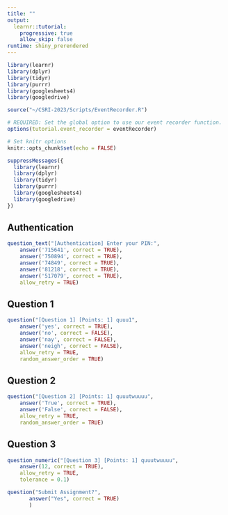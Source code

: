 ```yaml
---
title: ""
output: 
  learnr::tutorial:
    progressive: true
    allow_skip: false
runtime: shiny_prerendered
---
```


```r
library(learnr)
library(dplyr)
library(tidyr)
library(purrr)
library(googlesheets4)
library(googledrive)

source("~/CSRI-2023/Scripts/EventRecorder.R")

# REQUIRED: Set the global option to use our event recorder function.
options(tutorial.event_recorder = eventRecorder)

# Set knitr options
knitr::opts_chunk$set(echo = FALSE)

suppressMessages({
  library(learnr)
  library(dplyr)
  library(tidyr)
  library(purrr)
  library(googlesheets4)
  library(googledrive)
})

``` 

## Authentication

```r
question_text("[Authentication] Enter your PIN:",
    answer('715641', correct = TRUE),
    answer('750894', correct = TRUE),
    answer('74849', correct = TRUE),
    answer('81218', correct = TRUE),
    answer('517079', correct = TRUE),
    allow_retry = TRUE)
```
 
## Question 1

```r
question("[Question 1] [Points: 1] quuu1",
    answer('yes', correct = TRUE),
    answer('no', correct = FALSE),
    answer('nay', correct = FALSE),
    answer('neigh', correct = FALSE),
    allow_retry = TRUE,
    random_answer_order = TRUE)
```

## Question 2

```r
question("[Question 2] [Points: 1] quuutwuuuu",
    answer('True', correct = TRUE),
    answer('False', correct = FALSE),
    allow_retry = TRUE,
    random_answer_order = TRUE)
```

## Question 3

```r
question_numeric("[Question 3] [Points: 1] quuutwuuuu",
    answer(12, correct = TRUE),
    allow_retry = TRUE,
    tolerance = 0.1)
```
<!-- Last question number: Question 3 --> 
```r
question("Submit Assignment?",
       answer("Yes", correct = TRUE)
       )
``` 
